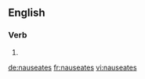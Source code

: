 ==English==

===Verb===
{{head|en}}

# {{en-third-person singular of|nauseate}}

[[de:nauseates]]
[[fr:nauseates]]
[[vi:nauseates]]